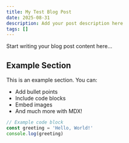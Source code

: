 ```yaml
---
title: My Test Blog Post
date: 2025-08-31
description: Add your post description here
tags: []
---
```


Start writing your blog post content here...

## Example Section

This is an example section. You can:

- Add bullet points
- Include code blocks
- Embed images
- And much more with MDX!

```javascript
// Example code block
const greeting = 'Hello, World!'
console.log(greeting)
```
